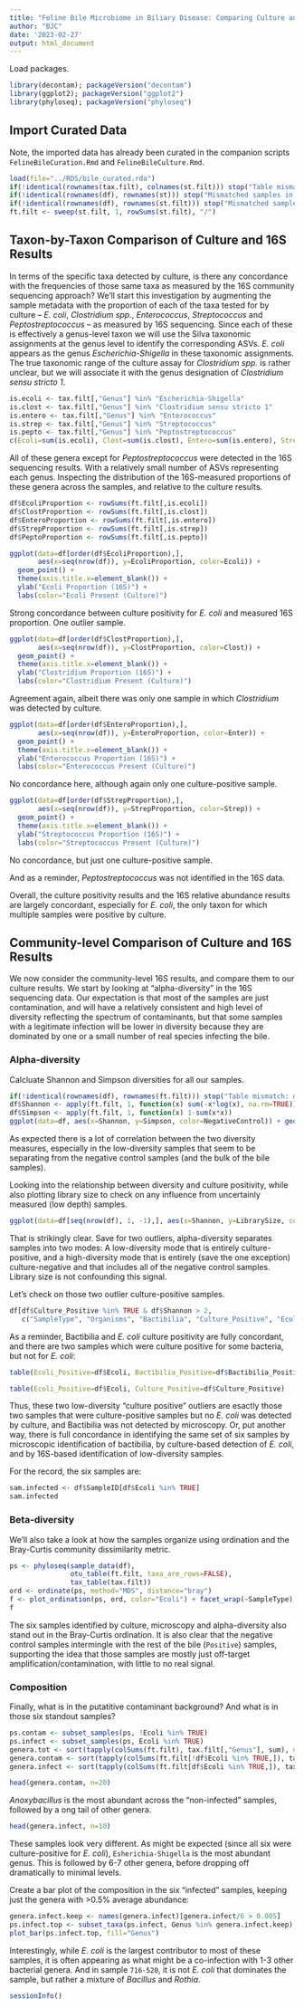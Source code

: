 ```yaml
---
title: "Feline Bile Microbiome in Biliary Disease: Comparing Culture and 16S Sequencing Results"
author: "BJC"
date: '2023-02-27'
output: html_document
---
```


Load packages.

```r
library(decontam); packageVersion("decontam")
library(ggplot2); packageVersion("ggplot2")
library(phyloseq); packageVersion("phyloseq")
```

## Import Curated Data

Note, the imported data has already been curated in the companion scripts `FelineBileCuration.Rmd` and `FelineBileCulture.Rmd`.

```r
load(file="../RDS/bile_curated.rda")
if(!identical(rownames(tax.filt), colnames(st.filt))) stop("Table mismatch: tax.filt, st.filt")
if(!identical(rownames(df), rownames(st))) stop("Mismatched samples in df and st.")
if(!identical(rownames(df), rownames(st.filt))) stop("Mismatched samples in df and st.")
ft.filt <- sweep(st.filt, 1, rowSums(st.filt), "/")
```

## Taxon-by-Taxon Comparison of Culture and 16S Results

In terms of the specific taxa detected by culture, is there any concordance with the frequencies of those same taxa as measured by the 16S community sequencing approach? We'll start this investigation by augmenting the sample metadata with the proportion of each of the taxa tested for by culture -- *E. coli*, *Clostridium spp.*, *Enterococcus*, *Streptococcus* and *Peptostreptococcus* -- as measured by 16S sequencing. Since each of these is effectively a genus-level taxon we will use the Silva taxonomic assignments at the genus level to identify the corresponding ASVs. *E. coli* appears as the genus *Escherichia-Shigella* in these taxonomic assignments. The true taxonomic range of the culture assay for *Clostridium spp.* is rather unclear, but we will associate it with the genus designation of *Clostridium sensu stricto 1*.

```r
is.ecoli <- tax.filt[,"Genus"] %in% "Escherichia-Shigella"
is.clost <- tax.filt[,"Genus"] %in% "Clostridium sensu stricto 1"
is.entero <- tax.filt[,"Genus"] %in% "Enterococcus"
is.strep <- tax.filt[,"Genus"] %in% "Streptococcus"
is.pepto <- tax.filt[,"Genus"] %in% "Peptostreptococcus"
c(Ecoli=sum(is.ecoli), Clost=sum(is.clost), Entero=sum(is.entero), Strep=sum(is.strep), Pepto=sum(is.pepto))
```

All of these genera except for *Peptostreptococcus* were detected in the 16S sequencing results. With a relatively small number of ASVs representing each genus. Inspecting the distribution of the 16S-measured proportions of these genera across the samples, and relative to the culture results.

```r
df$EcoliProportion <- rowSums(ft.filt[,is.ecoli])
df$ClostProportion <- rowSums(ft.filt[,is.clost])
df$EnteroProportion <- rowSums(ft.filt[,is.entero])
df$StrepProportion <- rowSums(ft.filt[,is.strep])
df$PeptoProportion <- rowSums(ft.filt[,is.pepto])
```

```r
ggplot(data=df[order(df$EcoliProportion),], 
       aes(x=seq(nrow(df)), y=EcoliProportion, color=Ecoli)) +
  geom_point() +
  theme(axis.title.x=element_blank()) + 
  ylab("Ecoli Proportion (16S)") +
  labs(color="Ecoli Present (Culture)")
```

Strong concordance between culture positivity for *E. coli* and measured 16S proportion. One outlier sample.

```r
ggplot(data=df[order(df$ClostProportion),], 
       aes(x=seq(nrow(df)), y=ClostProportion, color=Clost)) +
  geom_point() +
  theme(axis.title.x=element_blank()) + 
  ylab("Clostridium Proportion (16S)") +
  labs(color="Clostridium Present (Culture)")
```

Agreement again, albeit there was only one sample in which *Clostridium* was detected by culture.

```r
ggplot(data=df[order(df$EnteroProportion),], 
       aes(x=seq(nrow(df)), y=EnteroProportion, color=Enter)) +
  geom_point() +
  theme(axis.title.x=element_blank()) + 
  ylab("Enterococcus Proportion (16S)") +
  labs(color="Enterococcus Present (Culture)")
```

No concordance here, although again only one culture-positive sample.

```r
ggplot(data=df[order(df$StrepProportion),], 
       aes(x=seq(nrow(df)), y=StrepProportion, color=Strep)) +
  geom_point() +
  theme(axis.title.x=element_blank()) + 
  ylab("Streptococcus Proportion (16S)") +
  labs(color="Streptococcus Present (Culture)")
```

No concordance, but just one culture-positive sample.

And as a reminder, *Peptostreptococcus* was not identified in the 16S data.

Overall, the culture positivity results and the 16S relative abundance results are largely concordant, especially for *E. coli*, the only taxon for which multiple samples were positive by culture.

## Community-level Comparison of Culture and 16S Results

We now consider the community-level 16S results, and compare them to our culture results. We start by looking at "alpha-diversity" in the 16S sequencing data. Our expectation is that most of the samples are just contamination, and will have a relatively consistent and high level of diversity reflecting the spectrum of contaminants, but that some samples with a legitimate infection will be lower in diversity because they are dominated by one or a small number of real species infecting the bile.

### Alpha-diversity

Calcluate Shannon and Simpson diversities for all our samples.

```r
if(!identical(rownames(df), rownames(ft.filt))) stop("Table mismatch: df, ft")
df$Shannon <- apply(ft.filt, 1, function(x) sum(-x*log(x), na.rm=TRUE))
df$Simpson <- apply(ft.filt, 1, function(x) 1-sum(x*x))
ggplot(data=df, aes(x=Shannon, y=Simpson, color=NegativeControl)) + geom_point()
```

As expected there is a lot of correlation between the two diversity measures, especially in the low-diversity samples that seem to be separating from the negative control samples (and the bulk of the bile samples).

Looking into the relationship between diversity and culture positivity, while also plotting library size to check on any influence from uncertainly measured (low depth) samples.

```r
ggplot(data=df[seq(nrow(df), 1, -1),], aes(x=Shannon, y=LibrarySize, color=Culture_Positive)) + geom_point() + xlab("Shannon Diversity (16S)")
```

That is strikingly clear. Save for two outliers, alpha-diversity separates samples into two modes: A low-diversity mode that is entirely culture-positive, and a high-diversity mode that is entirely (save the one exception) culture-negative and that includes all of the negative control samples. Library size is not confounding this signal.

Let's check on those two outlier culture-positive samples.

```r
df[df$Culture_Positive %in% TRUE & df$Shannon > 2, 
   c("SampleType", "Organisms", "Bactibilia", "Culture_Positive", "Ecoli", "Shannon", "LibrarySize")]
```

As a reminder, Bactibilia and *E. coli* culture positivity are fully concordant, and there are two samples which were culture positive for some bacteria, but not for *E. coli*:

```r
table(Ecoli_Positive=df$Ecoli, Bactibilia_Positive=df$Bactibilia_Positive)
```

```r
table(Ecoli_Positive=df$Ecoli, Culture_Positive=df$Culture_Positive)
```

Thus, these two low-diversity "culture positive" outliers are esactly those two samples that were culture-positive samples but no *E. coli* was  detected by culture, and Bactibilia was not detected by microscopy. Or, put another way, there is full concordance in identifying the same set of six samples by microscopic identification of bactibilia, by culture-based detection of *E. coli*, and by 16S-based identification of low-diversity samples.

For the record, the six samples are:
```r
sam.infected <- df$SampleID[df$Ecoli %in% TRUE]
sam.infected
```

### Beta-diversity

We'll also take a look at how the samples organize using ordination and the Bray-Curtis community dissimilarity metric.

```r
ps <- phyloseq(sample_data(df), 
               otu_table(ft.filt, taxa_are_rows=FALSE), 
               tax_table(tax.filt))
ord <- ordinate(ps, method="MDS", distance="bray")
f <- plot_ordination(ps, ord, color="Ecoli") + facet_wrap(~SampleType)
f
```

The six samples identified by culture, microscopy and alpha-diversity also stand out in the Bray-Curtis ordination. It is also clear that the negative control samples intermingle with the rest of the bile (`Positive`) samples, supporting the idea that those samples are mostly just off-target amplification/contamination, with little to no real signal.

### Composition

Finally, what is in the putatitive contaminant background? And what is in those six standout samples?

```r
ps.contam <- subset_samples(ps, !Ecoli %in% TRUE)
ps.infect <- subset_samples(ps, Ecoli %in% TRUE)
genera.tot <- sort(tapply(colSums(ft.filt), tax.filt[,"Genus"], sum), decreasing=TRUE)
genera.contam <- sort(tapply(colSums(ft.filt[!df$Ecoli %in% TRUE,]), tax.filt[,"Genus"], sum), decreasing=TRUE)
genera.infect <- sort(tapply(colSums(ft.filt[df$Ecoli %in% TRUE,]), tax.filt[,"Genus"], sum), decreasing=TRUE)
```

```r
head(genera.contam, n=20)
```

*Anoxybacillus* is the most abundant across the "non-infected" samples, followed by a ong tail of other genera.

```r
head(genera.infect, n=10)
```

These samples look very different. As might be expected (since all six were culture-positive for *E. coli*), `Esherichia-Shigella` is the most abundant genus. This is followed by 6-7 other genera, before dropping off dramatically to minimal levels.

Create a bar plot of the composition in the six "infected" samples, keeping just the genera with >0.5% average abundance:
```r
genera.infect.keep <- names(genera.infect)[genera.infect/6 > 0.005]
ps.infect.top <- subset_taxa(ps.infect, Genus %in% genera.infect.keep)
plot_bar(ps.infect.top, fill="Genus")
```

Interestingly, while *E. coli* is the largest contributor to most of these samples, it is often appearing as what might be a co-infection with 1-3 other bacterial genera. And in sample `716-520`, it is not *E. coli* that dominates the sample, but rather a mixture of *Bacillus* and *Rothia*.


```r
sessionInfo()
```




